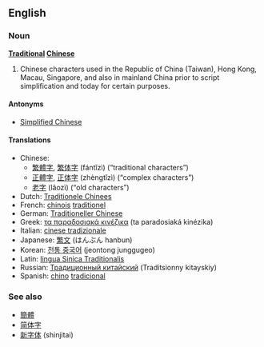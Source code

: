 ==English==

===Noun===
'''[[Traditional]] [[Chinese]]'''
# Chinese characters used in the Republic of China (Taiwan), Hong Kong, Macau, Singapore, and also in mainland China prior to script simplification and today for certain purposes.

====Antonyms====
*[[Simplified Chinese]]

====Translations====
*Chinese:
**[[繁體字]], [[繁体字]] (fántǐzì) (“traditional characters”)
**[[正體字]], [[正体字]] (zhèngtǐzì) (“complex characters”)
**[[老字]] (lǎozì) (“old characters”)
*Dutch: [[Traditionele Chinees]]
*French: [[chinois]] [[traditionel]]
*German: [[Traditioneller Chinese]]
*Greek: [[τα παραδοσιακά κινέζικα]] (ta paradosiaká kinézika)
*Italian: [[cinese tradizionale]]
*Japanese: [[繁文]] (はんぶん hanbun)
*Korean: [[전통 중국어]] (jeontong junggugeo)
*Latin: [[lingua Sinica Traditionalis]]
*Russian: [[Традиционный китайский]] (Traditsionny kitayskiy)
*Spanish: [[chino]] [[tradicional]]

===See also===
*[[簡體]]
*[[简体字]]
*[[新字体]] (shinjitai)